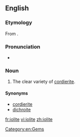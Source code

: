 ==English==
{{wikipedia|Cordierite}}

===Etymology===
From {{etyl|grc|en}} {{term|ἴον||violet|lang=grc}}{{suffix||lite}}.

===Pronunciation===
*{{audio-IPA|En-iolite.ogg|/ˈaɪəˌlaɪt/}}

===Noun===
{{en-noun|s|-}}

# {{context|[[gemology]]}} The clear variety of [[cordierite]].

====Synonyms====
* [[cordierite]]
* [[dichroite]]

[[Category:en:Gems]]

[[fr:iolite]]
[[vi:iolite]]
[[zh:iolite]]